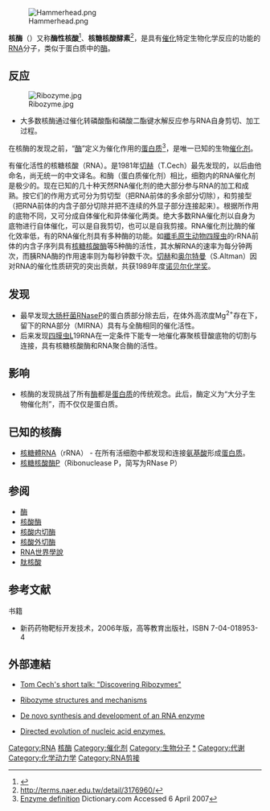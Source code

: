 {{Distinguish|核酸酶}}
[[File:Hammerhead.png|thumb]]

'''核酶'''（{{lang-en|ribozyme}}）又称'''酶性核酸'''<ref>{{Cite web |url=https://www.termonline.cn/search?k=ribozyme |title=存档副本 |access-date=2021-09-12 |archive-date=2021-09-12 |archive-url=https://web.archive.org/web/20210912012055/https://www.termonline.cn/search?k=ribozyme |dead-url=no }}</ref>、'''核糖核酸酵素'''<ref>http://terms.naer.edu.tw/detail/3176960/</ref>，是具有[[催化|催化]]特定生物化学反应的功能的[[RNA|RNA]]分子，类似于蛋白质中的[[酶|酶]]。

== 反应 ==
[[File:Ribozyme.jpg|thumb]]
* 大多数核酶通过催化转磷酸酯和磷酸二酯键水解反应参与RNA自身剪切、加工过程。

在核酶的发现之前，“[[酶|酶]]”定义为催化作用的[[蛋白质|蛋白质]]<ref>[http://dictionary.reference.com/browse/enzyme Enzyme definition] {{Wayback|url=http://dictionary.reference.com/browse/enzyme |date=20080820235020 }} Dictionary.com Accessed 6 April 2007</ref>，是唯一已知的生物[[催化剂|催化剂]]。

有催化活性的核糖核酸（RNA）。是1981年[[托马斯·切赫|切赫]]（T.Cech）最先发现的，以后由他命名，尚无统一的中文译名。和酶（蛋白质催化剂）相比，细胞内的RNA催化剂是极少的。现在已知的几十种天然RNA催化剂的绝大部分参与RNA的加工和成熟。按它们的作用方式可分为剪切型（把RNA前体的多余部分切除），和剪接型（把RNA前体的内含子部分切除并把不连续的外显子部分连接起来）。根据所作用的底物不同，又可分成自体催化和异体催化两类。绝大多数RNA催化剂以自身为底物进行自体催化，可以是自我剪切，也可以是自我剪接。RNA催化剂比酶的催化效率低，有的RNA催化剂具有多种酶的功能。如[[纖毛|纖毛]][[原生动物|原生动物]][[四膜虫|四膜虫]]的rRNA前体的内含子序列具有[[核糖核酸酶|核糖核酸酶]]等5种酶的活性，其水解RNA的速率为每分钟两次，而胰RNA酶的作用速率则为每秒钟数千次。[[托马斯·切赫|切赫]]和[[西德尼·奥尔特曼|奥尔特曼]]（S.Altman）因对RNA的催化性质研究的突出贡献，共获1989年度[[诺贝尔化学奖|诺贝尔化学奖]]。

== 发现 ==
* 最早发现[[大肠杆菌|大肠杆菌]]RNaseP的蛋白质部分除去后，在体外高浓度Mg<sup>2+</sup>存在下，留下的RNA部分（MIRNA）具有与全酶相同的催化活性。{{Citation needed}}
* 后来发现[[四膜虫|四膜虫]]L19RNA在一定条件下能专一地催化寡聚核苷酸底物的切割与连接，具有核糖核酸酶和RNA聚合酶的活性。{{Citation needed}}

== 影响 ==
* 核酶的发现挑战了所有[[酶|酶]]都是[[蛋白质|蛋白质]]的传统观念。此后，酶定义为“大分子生物催化剂”，而不仅仅是蛋白质。

== 已知的核酶 ==
* [[核糖體RNA|核糖體RNA]]（rRNA） - 在所有活细胞中都发现和连接[[氨基酸|氨基酸]]形成[[蛋白质|蛋白质]]。
* [[核糖核酸酶P|核糖核酸酶P]]（Ribonuclease P，简写为RNase P）

== 参阅 ==
{{portal box|分子与细胞生物学}}
* [[酶|酶]]
* [[核酸酶|核酸酶]]
* [[核酸内切酶|核酸内切酶]]
* [[核酸外切酶|核酸外切酶]]
* [[RNA世界學說|RNA世界學說]]
* [[肽核酸|肽核酸]]

== 参考文献 ==
{{reflist}}

;书籍
* 新药药物靶标开发技术，2006年版，高等教育出版社，ISBN 7-04-018953-4

== 外部連結 ==
* {{En}}[https://web.archive.org/web/20131104170522/http://www.ibiology.org/ibiomagazine/issue-1/tom-cech-discovering-ribozymes.html Tom Cech's short talk: "Discovering Ribozymes"]
* {{En}}[http://www.ncbi.nlm.nih.gov/entrez/query.fcgi?cmd=Retrieve&db=PubMed&list_uids=11441810&dopt=Abstract Ribozyme structures and mechanisms]
* {{En}}[http://www.pnas.org/cgi/content/full/101/38/13750 De novo synthesis and development of an RNA enzyme] {{Wayback|url=http://www.pnas.org/cgi/content/full/101/38/13750 |date=20080405102155 }}
* {{En}}[http://www.ncbi.nlm.nih.gov/entrez/query.fcgi?cmd=Retrieve&db=pubmed&dopt=Abstract&list_uids=15189159&query_hl=1 Directed evolution of nucleic acid enzymes.]

{{核酸}}

[[Category:RNA|Category:RNA]]
[[Category:核酶|]]
[[Category:催化剂|Category:催化剂]]
[[Category:生物分子|Category:生物分子]]
[[Category:酶|*]]
[[Category:代谢|Category:代谢]]
[[Category:化学动力学|Category:化学动力学]]
[[Category:RNA剪接|Category:RNA剪接]]